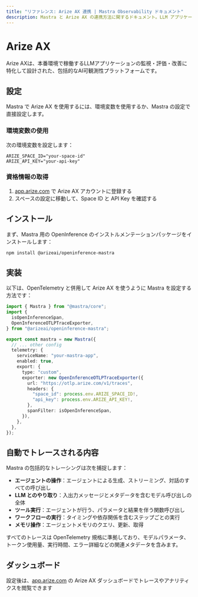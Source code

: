 ```yaml
---
title: "リファレンス: Arize AX 連携 | Mastra Observability ドキュメント"
description: Mastra と Arize AX の連携方法に関するドキュメント。LLM アプリケーションの監視と評価を行う、包括的な AI 可観測性プラットフォーム。
---
```


# Arize AX

Arize AXは、本番環境で稼働するLLMアプリケーションの監視・評価・改善に特化して設計された、包括的なAI可観測性プラットフォームです。

## 設定

Mastra で Arize AX を使用するには、環境変数を使用するか、Mastra の設定で直接設定します。

### 環境変数の使用

次の環境変数を設定します：

```env
ARIZE_SPACE_ID="your-space-id"
ARIZE_API_KEY="your-api-key"
```

### 資格情報の取得

1. [app.arize.com](https://app.arize.com) で Arize AX アカウントに登録する
2. スペースの設定に移動して、Space ID と API Key を確認する

## インストール

まず、Mastra 用の OpenInference のインストルメンテーションパッケージをインストールします：

```bash
npm install @arizeai/openinference-mastra
```

## 実装

以下は、OpenTelemetry と併用して Arize AX を使うように Mastra を設定する方法です：

```typescript
import { Mastra } from "@mastra/core";
import {
  isOpenInferenceSpan,
  OpenInferenceOTLPTraceExporter,
} from "@arizeai/openinference-mastra";

export const mastra = new Mastra({
  // ... other config
  telemetry: {
    serviceName: "your-mastra-app",
    enabled: true,
    export: {
      type: "custom",
      exporter: new OpenInferenceOTLPTraceExporter({
        url: "https://otlp.arize.com/v1/traces",
        headers: {
          "space_id": process.env.ARIZE_SPACE_ID!,
          "api_key": process.env.ARIZE_API_KEY!,
        },
        spanFilter: isOpenInferenceSpan,
      }),
    },
  },
});
```

## 自動でトレースされる内容

Mastra の包括的なトレーシングは次を捕捉します：

- **エージェントの操作**：エージェントによる生成、ストリーミング、対話のすべての呼び出し
- **LLM とのやり取り**：入出力メッセージとメタデータを含むモデル呼び出しの全体
- **ツール実行**：エージェントが行う、パラメータと結果を伴う関数呼び出し
- **ワークフローの実行**：タイミングや依存関係を含むステップごとの実行
- **メモリ操作**：エージェントメモリのクエリ、更新、取得

すべてのトレースは OpenTelemetry 規格に準拠しており、モデルパラメータ、トークン使用量、実行時間、エラー詳細などの関連メタデータを含みます。

## ダッシュボード

設定後は、[app.arize.com](https://app.arize.com) の Arize AX ダッシュボードでトレースやアナリティクスを閲覧できます